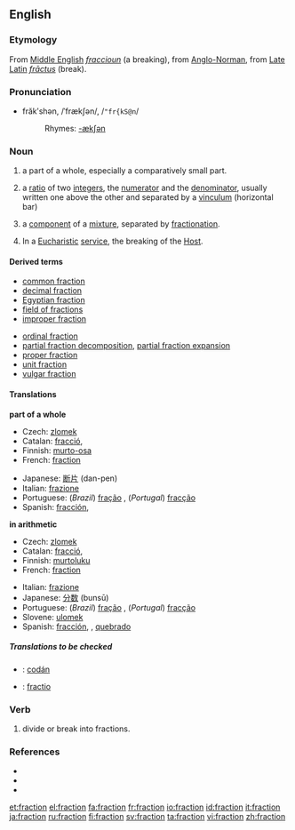 ==English==
===Etymology===
From [[Middle English]] ''[[fraccioun]]'' (a breaking), from [[Anglo-Norman]], from [[Late Latin]] ''[[frāctus]]'' (break).

===Pronunciation===
*frăkʹshən, /ˈfrækʃən/, /<tt>"fr{kS@n</tt>/
*:Rhymes: [[Rhymes:English:-ækʃən|-ækʃən]]

===Noun===
{{en-noun}}
# a part of a whole, especially a comparatively small part.
#{{arithmetic}} a [[ratio]] of two [[integer]]s, the [[numerator]] and the [[denominator]], usually written one above the other and separated by a [[vinculum]] (horizontal bar) <!--[[rational number]] (a rational number can always be expressed as a fraction, but that does not make it same thing)-->
#{{chemistry}} a [[component]] of a [[mixture]], separated by [[fractionation]].
# In a [[Eucharistic]] [[service]], the breaking of the [[Host]].

====Derived terms====
{{top2}}
*[[common fraction]]
*[[decimal fraction]]
*[[Egyptian fraction]]
*[[field of fractions]]
*[[improper fraction]]
{{mid2}}
*[[ordinal fraction]]
*[[partial fraction decomposition]], [[partial fraction expansion]]
*[[proper fraction]]
*[[unit fraction]]
*[[vulgar fraction]]
{{bottom}}

====Translations====
'''part of a whole'''
{{top}}
*Czech: [[zlomek]] {{m}}
*Catalan: [[fracció]], {{f}}
*Finnish: [[murto-osa]]
*French: [[fraction#French|fraction]] {{f}}
{{mid}}
*Japanese: [[断片]] (dan-pen)
*Italian: [[frazione]] {{f}}
*Portuguese: (''Brazil'') [[fração]] {{f}}, (''Portugal'') [[fracção]] {{f}}
*Spanish: [[fracción]], {{f}}
{{bottom}}

'''in arithmetic'''
{{top}}
*Czech: [[zlomek]] {{m}}
*Catalan: [[fracció]], {{f}}
*Finnish: [[murtoluku]]
*French: [[fraction#French|fraction]] {{f}}
{{mid}}
*Italian: [[frazione]] {{f}}
*Japanese: [[分数]] (bunsū)
*Portuguese: (''Brazil'') [[fração]] {{f}}, (''Portugal'') [[fracção]] {{f}}
*Slovene: [[ulomek]] {{m}}
*Spanish: [[fracción]], {{f}}, [[quebrado]] {{m}}
{{bottom}}

<!--rfv-sense
'''part of a particular society or group'''
{{top}}
{{mid}}
{{bottom}}
-->

=====Translations to be checked=====
<!--Remove this section once all of the translations below have been moved into the tables above.-->
{{checktrans}}
*{{ttbc|Irish}}: [[codán]]
*{{ttbc|Latin}}: [[fractio]]

=== Verb ===
{{en-verb}}
# divide or break into fractions.

=== References ===
* {{R:Dictionary.com|fraction}}
* {{R:American Heritage 2000|fraction}}
* {{R:WordNet 2003|fraction}}

[[et:fraction]]
[[el:fraction]]
[[fa:fraction]]
[[fr:fraction]]
[[io:fraction]]
[[id:fraction]]
[[it:fraction]]
[[ja:fraction]]
[[ru:fraction]]
[[fi:fraction]]
[[sv:fraction]]
[[ta:fraction]]
[[vi:fraction]]
[[zh:fraction]]